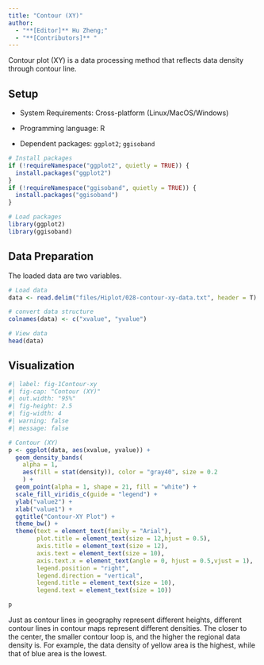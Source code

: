 ```yaml
---
title: "Contour (XY)"
author:
  - "**[Editor]** Hu Zheng;"
  - "**[Contributors]** "
---
```


Contour plot (XY) is a data processing method that reflects data density through contour line.

## Setup

-   System Requirements: Cross-platform (Linux/MacOS/Windows)

-   Programming language: R

-   Dependent packages: `ggplot2`; `ggisoband`

```r
# Install packages
if (!requireNamespace("ggplot2", quietly = TRUE)) {
  install.packages("ggplot2")
}
if (!requireNamespace("ggisoband", quietly = TRUE)) {
  install.packages("ggisoband")
}

# Load packages
library(ggplot2)
library(ggisoband)
```

## Data Preparation

The loaded data are two variables.

```r
# Load data
data <- read.delim("files/Hiplot/028-contour-xy-data.txt", header = T)

# convert data structure
colnames(data) <- c("xvalue", "yvalue")

# View data
head(data)
```

## Visualization

```r
#| label: fig-1Contour-xy
#| fig-cap: "Contour (XY)"
#| out.width: "95%"
#| fig-height: 2.5
#| fig-width: 4
#| warning: false
#| message: false

# Contour (XY)
p <- ggplot(data, aes(xvalue, yvalue)) +
  geom_density_bands(
    alpha = 1,
    aes(fill = stat(density)), color = "gray40", size = 0.2
    ) +
  geom_point(alpha = 1, shape = 21, fill = "white") +
  scale_fill_viridis_c(guide = "legend") +
  ylab("value2") +
  xlab("value1") +
  ggtitle("Contour-XY Plot") +
  theme_bw() +
  theme(text = element_text(family = "Arial"),
        plot.title = element_text(size = 12,hjust = 0.5),
        axis.title = element_text(size = 12),
        axis.text = element_text(size = 10),
        axis.text.x = element_text(angle = 0, hjust = 0.5,vjust = 1),
        legend.position = "right",
        legend.direction = "vertical",
        legend.title = element_text(size = 10),
        legend.text = element_text(size = 10))

p
```

Just as contour lines in geography represent different heights, different contour lines in contour maps represent different densities. The closer to the center, the smaller contour loop is, and the higher the regional data density is. For example, the data density of yellow area is the highest, while that of blue area is the lowest.
